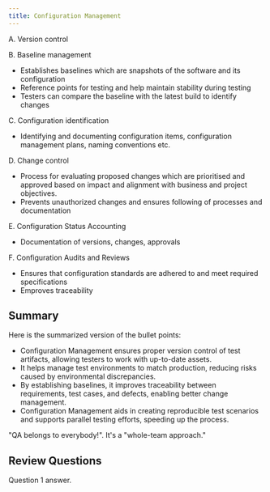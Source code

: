 ```yaml
---
title: Configuration Management
---
```



A. Version control

B. Baseline management
- Establishes baselines which are snapshots of the software and its configuration
- Reference points for testing and help maintain stability during testing
- Testers can compare the baseline with the latest build to identify changes

C. Configuration identification
- Identifying and documenting configuration items, configuration management plans, naming conventions etc.

D. Change control
- Process for evaluating proposed changes which are prioritised and approved based on impact and alignment with business and project objectives.
- Prevents unauthorized changes and ensures following of processes and documentation

E. Configuration Status Accounting

- Documentation of versions, changes, approvals

F. Configuration Audits and Reviews
- Ensures that configuration standards are adhered to and meet required specifications
- Emproves traceability

## Summary

Here is the summarized version of the bullet points:

- Configuration Management ensures proper version control of test artifacts, allowing testers to work with up-to-date assets.
- It helps manage test environments to match production, reducing risks caused by environmental discrepancies.
- By establishing baselines, it improves traceability between requirements, test cases, and defects, enabling better change management.
- Configuration Management aids in creating reproducible test scenarios and supports parallel testing efforts, speeding up the process.

"QA belongs to everybody!". It's a "whole-team approach."


## Review Questions

<FAQList title="FAQs">
  <FAQ title="Question 1?">
    Question 1 answer.
  </FAQ>
</FAQList>